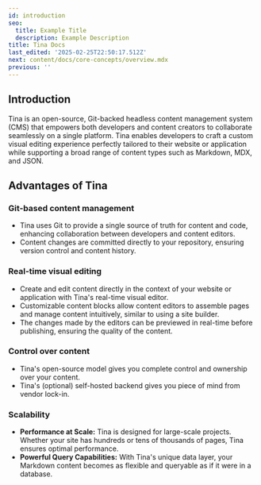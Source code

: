 ```yaml
---
id: introduction
seo:
  title: Example Title
  description: Example Description
title: Tina Docs
last_edited: '2025-02-25T22:50:17.512Z'
next: content/docs/core-concepts/overview.mdx
previous: ''
---
```


## Introduction

Tina is an open-source, Git-backed headless content management system (CMS) that empowers both developers and content creators to collaborate seamlessly on a single platform. Tina enables developers to craft a custom visual editing experience perfectly tailored to their website or application while supporting a broad range of content types such as Markdown, MDX, and JSON.

<Youtube embedSrc="https://www.youtube.com/embed/zRkeKSZjlyw" />

## Advantages of Tina

### Git-based content management

* Tina uses Git to provide a single source of truth for content and code, enhancing collaboration between developers and content editors.
* Content changes are committed directly to your repository, ensuring version control and content history.

### Real-time visual editing

* Create and edit content directly in the context of your website or application with Tina's real-time visual editor.
* Customizable content blocks allow content editors to assemble pages and manage content intuitively, similar to using a site builder.
* The changes made by the editors can be previewed in real-time before publishing, ensuring the quality of the content.

### Control over content

* Tina's open-source model gives you complete control and ownership over your content.
* Tina's (optional) self-hosted backend gives you piece of mind from vendor lock-in.

### Scalability

* **Performance at Scale:** Tina is designed for large-scale projects. Whether your site has hundreds or tens of thousands of pages, Tina ensures optimal performance.
* **Powerful Query Capabilities:** With Tina's unique data layer, your Markdown content becomes as flexible and queryable as if it were in a database.
